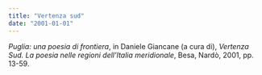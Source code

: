 ```yaml
---
title: "Vertenza sud"
date: "2001-01-01"
---
```


_Puglia: una poesia di frontiera_, in Daniele Giancane (a cura di),
_Vertenza Sud. La poesia nelle regioni dell’Italia meridionale_, Besa,
Nardò, 2001, pp. 13-59.
